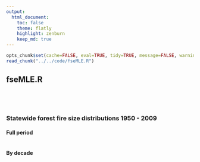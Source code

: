 ```yaml
---
output:
  html_document:
    toc: false
    theme: flatly
    highlight: zenburn
    keep_md: true
---
```


```r
opts_chunk$set(cache=FALSE, eval=TRUE, tidy=TRUE, message=FALSE, warning=FALSE, dpi=300, fig.height=7, fig.width=10.5)
read_chunk("../../code/fseMLE.R")
```

##
##
## fseMLE.R

```r
```

```r
```

```r
```

```r
```

### Statewide forest fire size distributions 1950 - 2009

#### Full period

```r
```

#### By decade

```r
```
